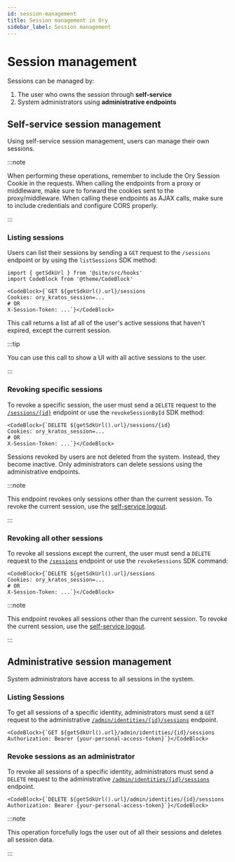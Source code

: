 ```yaml
---
id: session-management
title: Session management in Ory
sidebar_label: Session management
---
```


# Session management

Sessions can be managed by:

1. The user who owns the session through **self-service**
2. System administrators using **administrative endpoints**

## Self-service session management

Using self-service session management, users can manage their own sessions.

:::note

When performing these operations, remember to include the Ory Session Cookie in the requests. When calling the endpoints from a
proxy or middleware, make sure to forward the cookies sent to the proxy/middleware. When calling these endpoints as AJAX calls,
make sure to include credentials and configure CORS properly.

:::

### Listing sessions

Users can list their sessions by sending a `GET` request to the `/sessions` endpoint or by using the `listSessions` SDK method:

```mdx-code-block
import { getSdkUrl } from '@site/src/hooks'
import CodeBlock from '@theme/CodeBlock'

<CodeBlock>{`GET ${getSdkUrl().url}/sessions
Cookies: ory_kratos_session=...
# OR
X-Session-Token: ...`}</CodeBlock>
```

This call returns a list af all of the user's active sessions that haven't expired, except the current session.

:::tip

You can use this call to show a UI with all active sessions to the user.

:::

### Revoking specific sessions

To revoke a specific session, the user must send a `DELETE` request to the
[`/sessions/{id}`](../../reference/api.mdx#operation/revokeSessionById) endpoint or use the `revokeSessionById` SDK method:

```mdx-code-block
<CodeBlock>{`DELETE ${getSdkUrl().url}/sessions/{id}
Cookies: ory_kratos_session=...
# OR
X-Session-Token: ...`}</CodeBlock>
```

Sessions revoked by users are not deleted from the system. Instead, they become inactive. Only administrators can delete sessions
using the administrative endpoints.

:::note

This endpoint revokes only sessions other than the current session. To revoke the current session, use the
[self-service logout](../../kratos/self-service/flows/user-logout.mdx).

:::

### Revoking all other sessions

To revoke all sessions except the current, the user must send a `DELETE` request to the
[`/sessions`](../../reference/api.mdx#operation/revokeSessions) endpoint or use the `revokeSessions` SDK command:

```mdx-code-block
<CodeBlock>{`DELETE ${getSdkUrl().url}/sessions
Cookies: ory_kratos_session=...
# OR
X-Session-Token: ...`}</CodeBlock>
```

:::note

This endpoint revokes all sessions other than the current session. To revoke the current session, use the
[self-service logout](../../kratos/self-service/flows/user-logout.mdx).

:::

## Administrative session management

System administrators have access to all sessions in the system.

### Listing Sessions

To get all sessions of a specific identity, administrators must send a `GET` request to the administrative
[`/admin/identities/{id}/sessions`](../../reference/api.mdx#operation/adminListIdentitySessions) endpoint.

```mdx-code-block
<CodeBlock>{`GET ${getSdkUrl().url}/admin/identities/{id}/sessions
Authorization: Bearer {your-personal-access-token}`}</CodeBlock>
```

### Revoke sessions as an administrator

To revoke all sessions of a specific identity, administrators must send a `DELETE` request to the administrative
[`/admin/identities/{id}/sessions`](../../reference/api.mdx#operation/adminDeleteIdentitySessions) endpoint.

```mdx-code-block
<CodeBlock>{`DELETE ${getSdkUrl().url}/admin/identities/{id}/sessions
Authorization: Bearer {your-personal-access-token}`}</CodeBlock>
```

:::note

This operation forcefully logs the user out of all their sessions and deletes all session data.

:::
